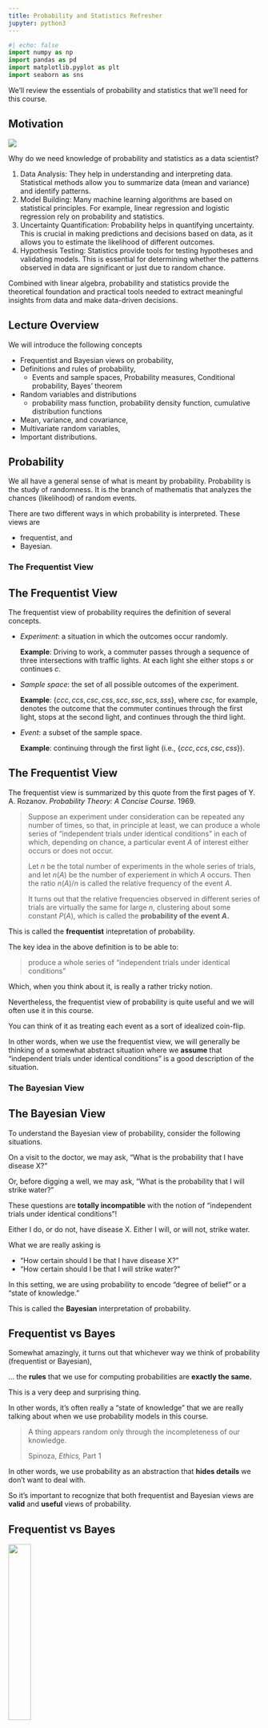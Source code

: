 ```yaml
---
title: Probability and Statistics Refresher
jupyter: python3
---
```


```python
#| echo: false
import numpy as np
import pandas as pd
import matplotlib.pyplot as plt
import seaborn as sns
```

We'll review the essentials of probability and statistics that we'll need for this course.

## Motivation

[![](https://colab.research.google.com/assets/colab-badge.svg)](https://colab.research.google.com/github/tools4ds/DS701-Course-Notes/blob/main/ds701_book/jupyter_notebooks/03-Probability-and-Statistics-Refresher.ipynb)

Why do we need knowledge of probability and statistics as a data scientist?

:::: {.incremental}
1. Data Analysis: They help in understanding and interpreting data. Statistical methods allow you to summarize data (mean and variance) and identify patterns.
1. Model Building: Many machine learning algorithms are based on statistical principles. For example, linear regression and logistic regression rely on probability and statistics.
1. Uncertainty Quantification: Probability helps in quantifying uncertainty. This is crucial in making predictions and decisions based on data, as it allows you to estimate the likelihood of different outcomes.
1. Hypothesis Testing: Statistics provide tools for testing hypotheses and validating models. This is essential for determining whether the patterns observed in data are significant or just due to random chance.
::::

:::: {.fragment}
Combined with linear algebra, probability and statistics provide the theoretical foundation and practical tools needed to extract meaningful insights from data and make data-driven decisions. 
::::

::: {.content-visible when-profile="slides"}
## Lecture Overview
We will introduce the following concepts

:::: {.incremental}
- Frequentist and Bayesian views on probability,
- Definitions and rules of probability,
  - Events and sample spaces, Probability measures, Conditional probability, Bayes' theorem
- Random variables and distributions 
  - probability mass function, probability density function, cumulative distribution functions
- Mean, variance, and covariance,
- Multivariate random variables,
- Important distributions.
::::
:::

## Probability

We all have a general sense of what is meant by probability. Probability is the study of randomness. It is the branch of mathematis that analyzes the chances (likelihood) of random events.

There are two different ways in which probability is interpreted. These views are

:::: {.incremental}
- frequentist, and
- Bayesian.
::::

::: {.content-visible when-profile="web"}
### The Frequentist View
:::

::: {.content-visible when-profile="slides"}
## The Frequentist View
:::

The frequentist view of probability requires the definition of several concepts.

- _Experiment_: a situation in which the outcomes occur randomly.
  
  __Example__: Driving to work, a commuter passes through a sequence of three intersections with traffic lights. At each light she either stops $s$ or continues $c$.

- _Sample space_: the set of all possible outcomes of the experiment.

  __Example__: $\{ccc, ccs, csc, css, scc, ssc, scs, sss\},$ where $csc$, for example, denotes the outcome that the commuter continues through the first light, stops at the second light, and continues through the third light.

- _Event_: a subset of the sample space.

  __Example__: continuing through the first light (i.e., $\{ccc, ccs, csc, css\}$). 

::: {.content-visible when-profile="slides"}
## The Frequentist View
:::

The frequentist view is summarized by this quote from the first pages of Y. A. Rozanov. _Probability Theory: A Concise Course._ 1969.

>Suppose an experiment under consideration can be repeated any number of times, so that, in principle at least, we can produce a whole series of “independent trials under identical conditions” in each of which, depending on chance, a particular event $A$ of interest either occurs or does not occur.
> 
>Let $n$ be the total number of experiments in the whole series of trials, and let $n(A)$ be the number of experiement in which $A$ occurs. Then the ratio $n(A)/n$ is called the relative frequency of the event $A.$ 
>
> It turns out that the relative frequencies observed in different series of trials are virtually the same for large $n,$ clustering about some constant $P(A),$ which is called the **probability of the event $A.$**

::: {.content-visible when-profile="web"}
This is called the **frequentist** intepretation of probability.

The key idea in the above definition is to be able to:

> produce a whole series of “independent trials under identical conditions” 

Which, when you think about it, is really a rather tricky notion.

Nevertheless, the frequentist view of probability is quite useful and we will often use it in this course.

You can think of it as treating each event as a sort of idealized coin-flip.

In other words, when we use the frequentist view, we will generally be thinking of a somewhat abstract situation where we __assume__ that "independent trials under identical conditions" is a good description of the situation.
:::

::: {.content-visible when-profile="web"}
### The Bayesian View
:::

::: {.content-visible when-profile="slides"}
## The Bayesian View
:::

To understand the Bayesian view of probability, consider the following situations.

:::: {.fragment}
On a visit to the doctor, we may ask, "What is the probability that I have disease X?"
::::

:::: {.fragment}
Or, before digging a well, we may ask, "What is the probability that I will strike water?"
::::

:::: {.fragment}
These questions are __totally incompatible__ with the notion of "independent trials under identical conditions"!
::::

:::: {.fragment}
Either I do, or do not, have disease X. Either I will, or will not, strike water.
::::

:::: {.fragment}
What we are really asking is

:::: {.incremental}
- "How certain should I be that I have disease X?" 
- "How certain should I be that I will strike water?"
::::
::::

:::: {.fragment}
In this setting, we are using probability to encode "degree of belief" or a "state of knowledge."
::::

::: {.content-visible when-profile="web"}
This is called the __Bayesian__ interpretation of probability.
:::

::: {.content-visible when-profile="slides"}
## Frequentist vs Bayes
:::

Somewhat amazingly, it turns out that whichever way we think of probability (frequentist or Bayesian),

... the __rules__ that we use for computing probabilities are __exactly the same.__

This is a very deep and surprising thing.

In other words, it's often really a "state of knowledge" that we are really talking about when we use probability models in this course.

> A thing appears random only through the incompleteness of our knowledge. 
>
Spinoza, _Ethics,_ Part 1

In other words, we use probability as an abstraction that __hides details__ we don't want to deal with.  

So it's important to recognize that both frequentist and Bayesian views are __valid__ and __useful__ views of probability.

::: {.content-visible when-profile="slides"}
## Frequentist vs Bayes
:::

![](figs/Bayes-Frequentism.png){fig-align="center" width="30%"} 

::: {.content-visible when-profile="web"}
>Any simple idea is approximate; as an illustration, consider an object ... what is an object? Philosophers are always 
>saying, “Well, just take a chair for example.” The moment they say that, you know that they do not know what they are 
>talking about any more. What is a chair? ... every object is a mixture of a lot of things, so we can deal with it 
> only as a series of approximations and idealizations.

>The trick is the idealizations.

Richard Feynman, _The Feynman Lectures on Physics, 12-2_

Here is an illustration of this principle applied to probability:

>In a serious work ... an expression such as “this phenomenon is due to chance” constitutes simply, 
>an elliptic form of speech. ... It really means “everything occurs as if this phenomenon were due to chance,” 
>or, to be more precise: “To describe, or interpret or formalize this phenomenon, 
>only probabilistic models have so far given good results.”

Georges Matheron, _Estimating and Choosing: An Essay on Probability in Practice_
:::

So, now, let's talk about rules for computing probabilities.

::: {.content-visible when-profile="web"}
### Sample Space and Events
:::

::: {.content-visible when-profile="slides"}
## Sample Space and Events
:::

:::: {.fragment}
__Definition.__ The sample space $\Omega$ is the set of all possible outcomes of an experiment.
::::

:::: {.fragment}
__Definition.__ An event $E\subset\Omega$ is an outcome, or a set of outcomes of an experiment.
::::

:::: {.fragment}
Examples:

:::: {.incremental}
- Rolling a dice: $\Omega = \{1, 2, 3, 4, 5, 6 \}$, $E = \text{Rolling a 2}.$ 
- Flipping a coin 2 times: $\Omega = \{ (H, H), (H, T), (T, H), (T, T)\}$, $E=\text{Rolling a heads and a tail}$.
- Distance a car travels before breaking down: $\Omega = \mathbb{R}_{+}$, $E=\text{
Travels greater than 100 miles}.$
- Location of a dart thrown at a target. What is $\Omega$ in this case? What is an event $E$?
::::
::::

:::: {.fragment}
The sample space $\Omega$ may be continuous or discrete and bounded or unbounded.
::::

::: {.content-visible when-profile="web"}
### Probability and Conditioning
:::

::: {.content-visible when-profile="slides"}
## Probability Rules
:::

__Definition.__  Consider a sample space $\Omega$. A _probability measure_ on $\Omega$ is a function $P(\cdot)$ defined on all the subsets of $\Omega$ (the _events_) such that:
  
:::: {.incremental}
1. $P(\Omega) = 1$
2. For any event $A \subset \Omega$, $P(A) \geq 0.$
3. For any events $A, B \subset \Omega$ where $A \cap B = \emptyset$, $P(A \cup B) = P(A) + P(B)$.
::::

::: {.content-visible when-profile="web"}
Often we want to ask how a probability measure changes if we restrict the sample space to be some subset of $\Omega$.  

This is called __conditioning.__
:::

::: {.content-visible when-profile="slides"}
## Conditional probability
:::

__Definition.__ The _conditional probability_ of an event $A$ given that
event $B$ (having positive probability) is known to occur, is  

$$ P(A|B) = \frac{P(A \cap B)}{P(B)}~\text{where}~P(B) > 0 $$

:::: {.columns}
::: {.column width="60%"}
The function $P(\cdot|B)$ is a probability measure over the sample space
$B$.  

Note that in the expression $P(A|B)$, $A$ is random but $B$ is fixed. 

Now if $B$ is a proper subset of $\Omega,$ then $P(B) < 1$.   So $P(\cdot|B)$ is a rescaling of the quantity $P(A\cap B)$ so that $P(B|B) = 1.$ 
:::
::: {.column width="40%"}

![](drawio/ConditionalProbability.png){fig-align="center" width=80%}
:::
::::

::: {.content-visible when-profile="web"}
### Law of total probability
:::

::: {.content-visible when-profile="slides"}
## Law of total probability
:::

An important tool for computing probabilities is provided by the law of total probabilities.

:::: {.columns}
::: {.column width="60%"}
Let $B_1$ and $B_2$ form the complete sample space $\Omega$ and be disjoint $\left(B_1 \cap B_2 = \emptyset\right)$. Then for any event $A$,

\begin{align*}
P(A) &= P(A\cap B_1) + P(A \cap B_2) \\
&= P(A|B_1)P(B_1)+P(A|B_2)P(B_2)
\end{align*}
:::
::: {.column width="40%"}
![](drawio/LawOfTotalProbability.png){fig-align="center" width=80%}
:::
::::

::: {.content-visible when-profile="web"}
### Bayes' Theorem
:::

::: {.content-visible when-profile="slides"}
## Bayes' Theorem
:::

Bayes' Theorem is a simple way of manipulating conditional probabilities in a way that can be very useful.

Let $A,B$ be events, then

$$
P(A|B) = \frac{P(B|A)P(A)}{P(B)}.
$$

:::: {.fragment}

The terms in the above equation are often given the following names:

:::: {.incremental}
- $P(A)$ is the prior probability.
- $P(A|B)$ is the posterior probability.
- $P(B|A)$ is the likelihood.
- $P(B)$ is the marginal probability.
::::
::::


:::: {.fragment}
We can extend this theorem to more than two events.
::::

::: {.content-visible when-profile="slides"}
## Bayes' Theorem continued
:::

Start with a situation in which we are interested in two events, $A_1$ and $A_2$. Let $B$ be any event in the samples space $\Omega$.

These are exhaustive, meaning that in any experiment either $A_1$ or $A_2$ must occur. This means they form a partition of $\Omega$, i.e., $\Omega = A_1 \cup A_2$ and $A_1 \cap A_2 = \emptyset$.

In this situation, Baye's theorem is:

\begin{align*}
P(A_1|B) &= \frac{P(A_1 \cap B)}{P(B)} \\
& = \frac{P(A_1 \cap B)}{P(B|A_1) + P(B|A_2)} \\
&= \frac{P(B|A_1)P(A_1)}{P(B|A_1) + P(B|A_2)}.
\end{align*}

:::: {.fragment}
This is can be extended to the case where $A_1, A_2, ..., A_n$ form a partition of $\Omega$.
::::

::: {.content-visible when-profile="slides"}
## Importance of Bayes' Theorem 
:::

This formula is useful because often the probabilities $P(B|A_i)$ can be estimated, while the probabilties $P(A_i|B)$ may be hard to estimate.

Or perhaps $P(B)$ itself (which is really the denominator) is easy to estimate.

We interpret this transformation as updating our estimate of the probability of each $A_i$ based on new information, namely, that $B$ is true.   

This update transforms the __prior__ probabilities $P(A_i)$ into the __posterior__ probabilities $P(A_i|B)$.

::: {.content-visible when-profile="web"}
### Bayes' Theorem Example

Empirical evidence suggests that amongs sets of twins, about 1/3 are identical. 

Assume therefore that probability of a pair of twins being identical to be 1/3.  

Now, consider how a couple might update this probability after they get an ultrasound that shows that the twins are of the same gender.   

What is their new estimate of the probability that their twins are identical?

Let $I$ be the event that the twins are identical. Let $G$ be the event that gender is the same via ultrasound. 

The prior probability here is $P(I)$.

What we want to calculate is the posterior probability $P(I|G)$.

First, we note:

$$P(G|I) = 1.$$

Surprisingly, people are sometimes confused about that fact!

We also assume that if the twins are not identical, they are like any two siblings. This means they have an equal probability of being the same gender, i.e., 

$$P(G|\bar{I}) = 1/2.$$

We know from observing the population at large that among all sets of twins, about 1/3 are identical

$$ P(I) = 1/3.$$

This statistic is easy obtained from data.

Then:

\begin{align*}
P(I|G) &= \frac{P(G|I)P(I)}{P(G|I)P(I) + P(G|\bar{I})P(\bar{I})} \\ 
&= \frac{1 \cdot 1/3}{(1 \cdot 1/3) + (1/2 \cdot 2/3)} \\
&= \frac{1}{2}
\end{align*}

So we have updated our estimate of the twins being identical from 1/3
(prior probability) to 1/2 (posterior probability).

We did this in a way that used quantities that were relatively easy to obtain or measure.

:::
::: {.content-visible when-profile="slides"}
## Independent Events
:::

::: {.content-visible when-profile="web"}
### Independent Events
:::

__Definition.__ Two events $A$ and $B$ are __independent__ if $P(A\cap B) = P(A) \cdot P(B).$

This is exactly the same as saying that $P(A|B) = P(A).$  

So we can see that the intuitive notion of independence is that "if one event occurs, that does not change the probability of the other event."

## Random Variables

When an experiment is performed, we might be interested in the actual outcome. However, more frequently we are interested in some function of the outcome. This leads us to the notion of a __random variable__.

__Definition.__ A random variable $X$ is a function $X:\Omega\rightarrow \mathbb{R}$.

We generally use capital letters to denote random variables and lowercase to denote non-random quantities.

:::: {.fragment}
We distinguish between discrete and continuous random variables.  
::::

::: {.content-visible when-profile="web"}
### Discrete random variables
:::

::: {.content-visible when-profile="slides"}
## Discrete random variables
:::

A _discrete random variable_ is a random variable that can take on
only a finite or at most a countably infinite number of values.

:::: {.fragment}
__Examples__

:::: {.incremental}
- The number of points showing after a roll of a die. 
- The number of heads after flipping a coin twice.
::::
::::

::: {.content-visible when-profile="web"}
### Continous random variables
:::

::: {.content-visible when-profile="slides"}
## Continuous random variables
:::

A _continuous random variable_ is a random variable that can take on any value from a given range. That is, a continuous random variable has an uncountable set of possible outcomes.

:::: {.fragment}
__Examples__

:::: {.incremental}
- The lifetime of a light bulb.
- The distance a car travels before breaking down.
::::
::::

## Distributions

To collect information about what values of random variable are more probable than others, we introduce the concept of distributions.

:::: {.fragment}
We have two options to consider:

:::: {.incremental}
- discrete distributions using the _probability mass function (PMF)_, and
- continuous distributions using the _probability density function (PDF)_.
::::
::::

:::: {.fragment}
We will also introduce the cumulative distribution functions corresponding to both PMFs and PDFS.
::::

## Discrete Distributions

::: {.content-visible when-profile="web"}
### Probability Mass Function
:::

__Definition.__ For a discrete random variable $X$, we define the _probability mass function (PMF)_ $p(a)$ of $X$ by

$$p(a) = P(X=a).$$

The PMF $p(a)$ is positive for at most a countable number of values of $a$. That is, if $X$ must assume one of the values $x_1, x_2,...,$ then

\begin{align*}
&p(x_i)  \geq 0 \:  \text{ for } i=1,2,... \\
&p(x)  = 0 \: \text{ for all other values of } x.
\end{align*}

Since $X$ must take on one of the values $x_i$, we have

$$\sum_{i=1}^{\infty} p(x_i) = 1.$$

::: {.content-visible when-profile="slides"}
## Discrete Distribution Example
:::

__Example.__  Consider the roll of a single die.  The random variable here is the number of points showing. What is the PDF of this discrete random variable?

We assign equal probabilities to each outcome $\Omega = \{1, 2, 3, 4, 5, 6\}$:

$$p(x_i) = \frac{1}{6}.$$

```python
#| fig-align: center
plt.figure(figsize=(5, 3))
x = np.arange(1, 7)
plt.plot(x, 6*[1/6.], 'bo', ms=8)
plt.vlines(x, 0, 1/6., colors='b', lw=5, alpha=0.5)
plt.xlim([0.5, 6.5])
plt.ylim([0, 1.1])
plt.xlabel(r'x (Number of points showing)', size=14)
plt.ylabel(r'$P(X = x)$', size=14)
plt.show()
```

::: {.content-visible when-profile="web"}
### Discrete Cumulative Distribution Function
:::

::: {.content-visible when-profile="slides"}
## The Discrete Cumulative Distribution Function
:::

__Definition.__ The _cumulative distribution function (CDF)_ $F$ can be expressed in terms of $p(a)$ by

$$F(a) = P(X \leq a) = \sum_{x\leq a} p(x).$$

If $X$ is a discrete random variable whose possible values are $x_1 , x_2 , x_3 ,...$, where $x_1 < x_2 < x_3 <...$, then the distribution function $F$ of $X$ is a step function. That is, the value of $F$ is constant in the intervals $[x_{i−1},x_i)$ and then takes a step (or jump) of size $p(x_i)$ at $x_i$. 


::: {.content-visible when-profile="slides"}
## Discrete CDF example
:::

__Example.__  Let us return to the roll of a single die. The corresponding CDF is shown below.

```python
plt.figure()
for i in range(7):
    plt.plot([i, i+1-.08], [i/6, i/6],'-b')
for i in range(1, 7):
    plt.plot(i, i/6, 'ob')
    plt.plot(i, (i-1)/6, 'ob', fillstyle = 'none')
plt.xlim([0, 7])
plt.ylim([-0.05, 1.1])
plt.title('Cumulative Distribution Function (CDF)')
plt.xlabel(r'$x$ (Number of points showing)', size=14)
plt.ylabel(r'$P(X\leq x)$', size=14)
plt.show()
```

## Continous Distributions

::: {.content-visible when-profile="web"}
### Probability Density Function
:::

Continuous random variables are described by their _probability density functions (PDFs)_. If $f$ is a PDF, then it has the following properties:

:::: {.incremental}
- $f(x) \geq 0,$
- $\int_{- \infty}^{\infty} f(x) dx = 1.$
::::

:::: {.fragment}
The probability density function plays a central role in probability theory, because all probability statements about a continuous random variable can be answered in terms of its PDF. 

For instance, for a continuous variable $X$ where $P(X\leq a) = \int_{-\infty}^a f(x) dx$, we obtain

$$P(a \leq X \leq b) = \int_{-\infty}^b f(x) dx - \int_{-\infty}^a f(x) dx = \int_a^b f(x) dx.$$
::::

::: {.content-visible when-profile="web"}
### Continuous Cumulative Distribution Function
:::

::: {.content-visible when-profile="slides"}
## The Continuous Cumulative Distribution Function
:::

__Definition.__ The _cumulative distribution function (CDF)_ $F$ can be expressed as

$$F(a) = P(X\leq a) = \int_{-\infty}^a f(x) dx.$$

:::: {.fragment}
The relationship between the continuous CDF and PDF is

$$f(x) = \frac{d F(x)}{dx}.$$
::::

::: {.content-visible when-profile="web"}
The above formula tells us that the PDF is the derivative of the CDF.
:::

::: {.content-visible when-profile="slides"}
## Continuous CDF example
:::

Here is an example of a continuous CDF of some random variable.

```python
#| fig-align: center
from scipy.stats import norm
plt.figure(figsize=(5, 3))
x = np.linspace(norm.ppf(0.001), norm.ppf(0.999), 100)
plt.plot(x, norm.cdf(x),'b-', lw=5, alpha=0.6)
plt.title('Cumulative Distribution Function (CDF)')
plt.xlabel(r'$x$', size=14)
plt.ylabel(r'$P(X\leq x)$', size=14)
plt.show()
```

::: {.content-visible when-profile="web"}
## Characterizing Random Variables
:::

::: {.content-visible when-profile="slides"}
## Expected value
:::

__Definition.__ The _expected value_ $E[X]$ of a random variable $X$ is the probability-weighted sum or integral of all possible values of the R.V.  

For a discrete random variable, this is:

$$E[X] \equiv \sum_{x} x \cdot P(X=x).$$

For a continuous random variable with pdf $p()$

$$E[X] \equiv \int_{-\infty}^{+\infty} x p(x) dx.$$

::: {.content-visible when-profile="web"}
The expected value is also called the average or the mean, although we
prefer to reserve those terms for empirical statistics (actual measurements, not idealizations like these formulas).

The expected value is in some sense the "center of mass" of the random
variable. It is often denoted $\mu$.
:::

::: {.content-visible when-profile="slides"}
## Expected value continued
:::

The expected value is usually a quite useful characterization of the random variable.

However, be careful: in certain situations, it may not be very informative, or important.  

In some cases a random variable may not ever take on the expected value as a possible value. 

::: {.content-visible when-profile="web"}
As an example, consider the single die, whose expected value is 3.5
:::

In other cases the notion of expected value isn't useful. Consider a person with their head in an oven and their feet in a freezer who claims "on average I feel fine." 

Importantly, the mean may not be very informative when observations are highly variable. 

::: {.content-visible when-profile="slides"}
## Variance
:::

The variability of random quantities is crucially important in order to characterize them.

For this we use __variance,__ the mean squared difference of the random variable from its expected value.

__Definition.__ The variance of a random variable $X$ is

$$\text{Var}(X) \equiv E[(X - E[X])^2].$$

For example, given a discrete R.V. with $E[X] = \mu$ this would be:

$$\text{Var} (X) = \sum_{x} (x-\mu)^2 P(X=x).$$

We use the symbol $\sigma^2$ to denote variance.

The units of variance are the square of the units of the mean. 

So to compare variance and mean in the same units, we take the square root of the variance.

This is called the __standard deviation__ and is denoted $\sigma$.

::: {.content-visible when-profile="slides"}
## Stocks as random variables
:::

Next, let's recall the case of the Tesla and NVidia returns from the last lecture:

```python
#| fig-align: center
import pandas as pd
import yfinance as yf

stocks = ['TSLA', 'NVDA']
df = pd.DataFrame()
for s in stocks:
    df[s] = pd.DataFrame(yf.download(s, start='2023-01-01', end='2023-12-31', progress = False))['Close']

rets = df.pct_change(30)
rets[['TSLA', 'NVDA']].plot(lw=2)
plt.legend(loc='best')
plt.show()
```

Treating these two time-series as random variables, we are interested in how they vary __together__.

::: {.content-visible when-profile="slides"}
## Covariance
:::

This is captured by the concept of __covariance.__

__Definition.__ For two random variables $X$ and $Y$, their _covariance_ is defined as:

$$\text{Cov}(X,Y) = E\left[(X-\mu_X)(Y-\mu_Y)\right].$$

If covariance is positive, this tells us that $X$ and $Y$ tend to both be  above their means together and both below their means together.

We will often denote $\text{Cov}(X,Y)$ as $\sigma_{XY}$.

::: {.content-visible when-profile=""}
## Correlation
:::
If we are interested in asking "how similar" are two random variables, we want to normalize covariance by the amount of variance shown by the random variables.

The tool for this purpose is __correlation__, i.e., normalized covariance:

$$\rho(X,Y) = \frac{E\left[(X-\mu_X)(Y-\mu_Y)\right]}{\sigma_X \sigma_Y}.$$

$\rho(X, Y)$ takes on values between -1 and 1.   

If $\rho(X, Y) = 0$ then $X$ and $Y$ are __uncorrelated__. Note that this is not the same thing as being independent!

$\rho$ is sometimes called "Pearson $r$" after Karl Pearson who popularized it.

::: {.content-visible when-profile="slides"}
## Stock covariance
:::

Let's look at our example again:

```python
rets = df.pct_change(30)
rets[['TSLA', 'NVDA']].plot(lw=2)
plt.legend(loc='best')
plt.show()
```

```python
df.cov()
```

In the case of Tesla ($X$) and NVidia ($Y$) above, we find that

$$\text{Cov}(X,Y) \approx 388.$$

::: {.content-visible when-profile="slides"}
## Stock correlation
:::

How similar are these random variables? Let's compute $\rho(X,Y).$

```python
df.corr()
```

We observe that 

$$\rho(X,Y) \approx 0.86.$$

There appears to be some similarity between the two stocks.

## Multivariate Random Variables

A __multivariate random variable__ is a vector of random variables.

We often simply say a "random vector".

That is, 

$$\mathbf{X} = \left[\begin{array}{c}X_1 \\ X_2 \\ \vdots \\ X_n\end{array}\right].$$

The expected value of a random vector is obtained by taking the expected value of each component random variable:
    
$$ E[\mathbf{X}] = \mathbf{\mu_X} = \left[\begin{array}{c}E[X_1] \\ E[X_2] \\ \vdots \\ E[X_n]\end{array}\right].$$

To properly characterize the variability of a random vector, we need to specify all the covariances of pairs of components.

We organize these values into a __covariance matrix:__

$$ \text{Cov}[\mathbf{X}] = 
\begin{bmatrix}
\text{Var}[X_1] & \text{Cov}[X_1, X_2] & \dots & \text{Cov}[X_1, X_n] \\
\text{Cov}[X_2, X_1] & \text{Var}[X_2] & \dots & \text{Cov}[X_2, X_n]\\
\vdots & \vdots & \ddots & \vdots\\
\text{Cov}[X_n,X_1] & \text{Cov}[X_n, X_2] & \dots & \text{Var}[X_n]\\
\end{bmatrix}.$$

A couple things to note about a covariance matrix.

1. The covariance matrix is symmetric (because $\text{Cov}(X_i, X_j) = \text{Cov}(X_j, X_i)$)
2. The covariance matrix is __positive semidefinite__, which means $\mathbf{z}^T \text{Cov}[X] \mathbf{z}\geq 0$ for all vectors $\mathbf{z}$.

::: {.content-visible when-profile="web"}
### Random Variables as Vectors

When working with data, we will often treat multiple observations of some feature as samples of a random variable.

We will also typically organize the observations into a vector.

Recall our stock data:

```python
df.head()
```

Each column can be treated as a vector.

So:

* Let's say that our data frame `df` is represented as a matrix $D$, 
* and that `df['TSLA']` are observations of some random variable $X$, 
* and `df['NVDA']` are observations of some random variable $Y$. 

Let $D$ have $m$ rows (i.e., $m$ observations).

Now, let us subtract from each column its mean, to form a new matrix $\tilde{D}$.

In the new matrix $\tilde{D}$, every column has zero mean.

Then notice the following: the Covariance matrix of $(X, Y)$ is simply $\frac{1}{m}\tilde{D}^T\tilde{D}$.

To see this compute

\begin{align*}
\text{Cov}(X,Y) &= E\left[(X-\mu_X)(Y-\mu_Y)\right] \\ 
&= \frac{1}{m} \sum_i (\tilde{D}_{i1} \cdot \tilde{D}_{i2})\\
&= \frac{1}{m}\;\tilde{d}_1^T\tilde{d}_2,
\end{align*}

where $\tilde{d}_1$ and $\tilde{d}_2$ are the columns of $\tilde{D}$.

This shows that __covariance is actually an inner product__ between normalized observation vectors.
:::

::: {.content-visible when-profile="web"}
## Low and High Variability

Historically, most sources of random variation that have concerned statisticians are instances of low variability.  

The original roots of probability in the study of games of chance, and later in the study of biology and medicine, have mainly studied objects with low variability.

Note that by "low variability" I don't mean that such variability is unimportant.

Some examples of random variation in this category are: 

* the heights of adult humans,
* the number of trees per unit area in a mature forest,
* the sum of 10 rolls of a die,
* the time between emission of subatomic particles from a radioactive material.

In each of these cases, there are a range of values that are "typical," and there is a clear threshold above what is typical, that essentially never occurs.

On the other hand, there are some situations in which variability is quite different.  

In these cases, there is no real "typical" range of
values, and arbitrarily large values can occur with non-negligible frequency.   

Some examples in this category are

* the distribution of wealth among individuals in society,
* the sizes of human settlements,
* the areas burnt in forest fires,
* the runs of gains and losses in various financial markets over time,
* and the number of collaborators a scholar has over their lifetime.   

### Example

> The banking system (betting against rare events) just lost [more than] 1
> Trillion dollars (so far) on a single error, more than was ever earned
> in the history of banking.

Nassim Nicholas Taleb, September 2008 

![](figs/derivatives-portfolio-variation.png){fig-align="center"}

An example of a run of observations showing high variability.  This figure shows the daily variations in a derivatives portfolio over the time-frame 1988-2008. About 99% of the variation over the 20 years occurs in a single day (the day the European Monetary System collapsed).
:::

## Important Distributions

::: {.content-visible when-profile="web"}
Now we will review certain distributions that come up over and over again in typical situations.
:::

::: {.content-visible when-profile="slides"}
We will review the following important distributions

:::: {.incremental}
- Bernoulli distribution (discrete)
- Poisson distribution (discrete)
- Gaussian distribution (continuous)
::::

:::: {.fragment}
See the course notes for other important distributions.
::::
:::

::: {.content-visible when-profile="web"}
### The Bernoulli Distribution
:::

::: {.content-visible when-profile="slides"}
## The Bernoulli Distribution
:::

An experiment of a particularly simple type is one in which there are only two possible outcomes, such as 

:::: {.incremental}
- head or tail,
- success or failure,
- defective or non-defective component,
- patient recovers or does not recover.
::::

:::: {.fragment}
Each distribution has one or more _parameters_.  Parameters are settings that control the distribution. A Bernoulli distribution has one parameter, $p$, which is the probability that the random variable is equal to 1. 
::::

::: {.content-visible when-profile="slides"}
## The Bernoulli Distribution
:::
__Definition.__ It is said that a random variable $X$ has a _Bernoulli distribution_ with parameter $p$ $(0\leq p \leq 1)$ if $X$ can take only the values 0 and 1 and the corresponding probabilities are

$$P(X=1) = p \: \text{ and } \: P(X=0) = 1-p.$$

:::: {.fragment}
Note that there is a particularly concise way of writing the above definition:

$$ p(x) = P(X=x) = p^x (1-p)^{(1-x)} \: \text{ for } \: x = 0 \text{ and } x=1.$$

The mean of a $X$ is $p$ and the variance of $X$ is $p(1-p)$.
::::

::: {.content-visible when-profile="web"}
### The Binomial Distribution

The binomial distribution considers precisely $N$ Bernoulli trials. Each trial has the probability of a success equal to $p$. $N$ and $p$ are the parameters of the binomial distribution. 

The binomial distribution answers the question "What is the probability there will be $k$ successes in $N$ trials?"

__Definition.__ If $X$ represents the number of successes that occur in $N$ trials, then $X$ is said to have a _binomial distribution_ with parameters $N$ and $p$ $(0\leq p \leq 1)$. The PMF of a binomial random variable is given by

$$p(k) = P(X=k) = \binom{N}{k}\; p^k\; (1-p)^{N-k} \: \text{ for } k=0,1,\ldots,N.$$

The validity of the above PMF can be verified as follows. First we notice, that, by the assumed independence of trials, for any __given__ sequence of $k$ successes and $N-k$ failures, the probability is $p^k \;(1-p)^{N-k}$. Then there are $\binom{N}{k}$ different sequences of the $N$ outcomes leading to $k$ successes and $N-k$ failures.

The mean of the Binomial distribution is $pN$, and its variance is $p(1-p)N$.

The PMF of the Binomial distribution with $N = 10$ and $p=0.3$ is shown below.

```python
#| fig-align: center
from scipy.stats import binom
p = 0.3
x = np.arange(binom.ppf(0.01, 10, p), binom.ppf(0.9995, 10, p))
plt.ylim([0, 0.4])
plt.xlim([-0.5, max(x)+0.5])
plt.plot(x, binom.pmf(x, 10, p), 'bo', ms=8, label = 'binom pmf')
plt.vlines(x, 0, binom.pmf(x, 10, p), colors='b', lw = 5, alpha=0.6)
plt.title(f'Binomial PDF, $p$ = {p}, $N$ = 10', size=14)
plt.xlabel(r'$k$', size=14)
plt.ylabel(r'$P(X = k)$', size=14)
plt.show()
```
:::

::: {.content-visible when-profile="web"}
### The Geometric Distribution

The geometric distribution concerns Bernoulli trials as well. It has only one parameter $p$, the probability of success.

The geometric distribution answers the question: "What is the probability it takes $k$ trials to obtain the first success?"

__Definition.__ It is said that a random variable $X$ has a _geometric distribution_ with parameter $p$ $(0\leq p \leq 1)$ if $X$ has a discrete distribution with 

$$ p(k) = P(X = k) = p(1-p)^{k-1} \qquad \text{for} \: k \geq 1.$$ 

The mean of the geometric distribution is equal to $\frac{1}{p}$ and its variance is $\frac{1-p}{p^2}$. 

An example of the geometric PMF is given below.

```python
#| fig-align: center
from scipy.stats import geom
p = 0.3
x = np.arange(geom.ppf(0.01, p), geom.ppf(0.995, p))
plt.ylim([0, 0.4])
plt.xlim([0.5, max(x)])
plt.plot(x, geom.pmf(x, p), 'bo', ms=8, label = 'geom pmf')
plt.vlines(x, 0, geom.pmf(x, p), colors='b', lw = 5, alpha = 0.6)
plt.title(f'Geometric PDF, $p$ = {p}', size=14)
plt.xlabel(r'$k$', size=14)
plt.ylabel(r'$P(X = k)$', size=14)
plt.show()
```
:::

::: {.content-visible when-profile="web"}
### The Poisson Distribution
:::

::: {.content-visible when-profile="slides"}
## The Poisson Distribution
:::

Although the Bernoulli trials underlie all of the previous distributions, they do not form the basis for the Poisson distribution. To introduce the Poisson distribution we will look at some examples of random variables that generally obey the Poisson probability law:

1. The number of misprints on a page (or a group of pages) of a book;
1. The number of people in a community who survive to age 100;
1. The number of wrong telephone numbers that are dialed in a day;
1. The number of customers entering a post office on a given day;
1. The number of $\alpha$-particles discharged in a fixed period of time from some radioactive material.

In the above examples the events appear to happen at a certain rate, but completely at random (i.e., without a certain structure). 

::: {.content-visible when-profile="slides"}
## The Poisson Distribution continued
:::

A Poisson distribution answers the question: "How many successes occur in a fixed amount of time?"

__Definition.__ A random variable $X$ that takes on one of the values $0, 1, 2,...$ is said to have a _Poisson distribution_ with parameter $\lambda$ if, for some $\lambda > 0$,

$$p(k) = P(X=k) = \lambda^k \frac{e^{- \lambda}}{k!} \: \text{ for } k = 0, 1, 2,...$$

::: {.content-visible when-profile="web"}
This $p(k)$ defines a PMF, because

$$\sum_{k=0}^{\infty} p(k) = \sum_{k=0}^{\infty} \lambda^k \frac{e^{- \lambda}}{k!} = e^{- \lambda} \sum_{k=0}^{\infty} \frac{\lambda^k}{k!} = e^{- \lambda} e^{\lambda} = 1.$$

Here, we used the fact that the exponential function $e^{\lambda}$, can be expressed as series, $\sum_{k=0}^{\infty} \frac{\lambda^k}{k!}$ for every real number $\lambda$.
:::

Both the mean and the variance of a Poisson distribution with parameter $\lambda$ are equal to $\lambda.$

::: {.content-visible when-profile="slides"}
## Poisson Distribution Example
:::

The PMF of the Poisson distribution with parameter $\lambda = 0.3$ is shown below.

```python
#| fig-align: center
from scipy.stats import poisson
mu = 3
x = np.arange(poisson.ppf(0.01, mu), poisson.ppf(0.9995, mu))
plt.xlim([-0.5, max(x)+0.5])
plt.ylim(ymax = 0.4)
plt.plot(x, poisson.pmf(x, mu), 'bo', ms=8, label='poisson pmf')
plt.vlines(x, 0, poisson.pmf(x, mu), colors='b', lw=5, alpha=0.6)
plt.title(f'Poisson PDF.  $\lambda$ = {mu/10}', size=14)
plt.xlabel(r'k', size=14)
plt.ylabel(r'P(X = k)', size=14)
plt.show()
```

::: {.content-visible when-profile="web"}
The Poisson random variable has a tremendous range of applications in diverse areas. The reason for that is the fact that a Poisson distribution with mean $Np$ may be used as an approximation for a binomial distribution with parameters $N$ and $p$ when $N$ is large and $p$ is small enough so that $Np$ is of moderate size. 


The Poisson distribution has an interesting role in our perception of randomness (which you can read more about [here](http://www.empiricalzeal.com/2012/12/21/what-does-randomness-look-like/#more-2450)).    

The classic example comes from history.
:::

::: {.content-visible when-profile="slides"}
## Poisson Distribution and Horse Kicks
:::

>In 1898 Ladislaus Bortkiewicz, a Russian statistician of Polish descent, was trying to understand why, in some years, 
>an unusually large number of soldiers in the Prussian army were dying due to horse-kicks. In a single army corp, 
>there were sometimes 4 such deaths in a single year. Was this just coincidence?

To assess whether horse-kicks were random (not following any pattern) Bortkiewicz simply compared the number per year to what would be predicted by the Poisson distribution.

::: {.content-visible when-profile="slides"}
## Poisson Distribution and Horse Kicks continued
:::

```python
#| fig-align: center
# note that this data is available in 'data/HorseKicks.txt'
horse_kicks = pd.DataFrame(
data = np.array([
[0, 108.67, 109],
[1, 66.29, 65],
[2, 20.22, 22],
[3, 4.11, 3],
[4, 0.63, 1],
[5, 0.08, 0],
[6, 0.01, 0]]),
columns = ["Number of Deaths Per Year","Predicted Instances (Poisson)","Observed Instances"])
horse_kicks
```

```python
#| fig-align: center
horse_kicks[["Predicted Instances (Poisson)","Observed Instances"]].plot.bar()
plt.xlabel("Number of Deaths Per Year", size=14)
plt.ylabel("Count", size=14)
plt.show()
```

The message here is that when events occur at random, we actually tend to perceive them as clustered.   

::: {.content-visible when-profile="web"}
Here is another example:

![](figs/pinker-glow-worms-and-stars-plot.jpg)

Which of these was generated by a random process occurring equally likely everywhere?

These images are from Steven Pinker’s book, _The Better Angels of our Nature._

In the left figure, the number of dots falling into regions of a given size follows the Poisson distribution.
:::

::: {.content-visible when-profile="web"}
### The Exponential Distribution

The exponential distribution is an example of a continuous distribution. It concerns a Poisson process and has one parameter, $\lambda$, the rate of success.

__Definition.__ A continuous random variable whose PDF is given, for some $\lambda > 0$, by

$$f(x) = \;\left\{\begin{array}{cr} \lambda e^{-\lambda x} & \text
{for  } x \geq 0, \\ 0 & \text{otherwise}\end{array}\right.$$

is said to be _exponentially distributed_ with parameter $\lambda$.

The CDF, $F(a)$, of an exponential random variable is given by

$$F(a) = P(X \leq a) = 1 - e^{-\lambda a} \mbox{ for } a \geq 0.$$ 

Its mean is $1/\lambda$, and the variance is $1/\lambda^2$.

The exponential distribution answers the question: "What is the probability it takes time $x$ to obtain the first success?"

```python
#| fig-align: center
from scipy.stats import expon
p = 0.3
x = np.linspace(expon.ppf(0.01, scale=1/p), expon.ppf(0.995, scale=1/p), 100)
plt.plot(x, expon.pdf(x, scale=1/p),'b-', lw = 5, alpha = 0.6, label='expon pdf')
plt.title(f'Exponential PDF, $\lambda$ = {p}', size=14)
plt.xlabel(r'$x$', size=14)
plt.ylabel(r'$p(x)$', size=14)
plt.ylim([0, 0.4])
plt.xlim([0, 14])
plt.show()
```

The exponential is the __continuous analog__ of the geometric distribution.

```python
#| fig-align: center
from math import exp 
lam = 0.3
p = 1 - exp(- lam)
x = np.linspace(expon.ppf(0, scale=1/lam), expon.ppf(0.995, scale=1/lam), 100)
plt.plot(x, expon.cdf(x, scale=1/lam),'b-', lw = 5, alpha = 0.6, label='Exponential')
xg = np.arange(geom.ppf(0, p), geom.ppf(0.995, p))
plt.ylim([0, 1])
plt.xlim([-0.5, max(xg)])
plt.plot(xg, geom.cdf(xg, p), 'ro', ms = 8, label = 'Geometric')
plt.suptitle(f'Geometric and Exponential CDFs', size = 14)
plt.title(r'$\lambda = 0.3; \;\;\; p = 1-e^{-\lambda} =$' + f' {p:0.3f}', size=12)
plt.xlabel(r'$x$', size=14)
plt.ylabel(r'$P(X \leq x)$', size = 14)
plt.legend(loc = 'best')
plt.show()
```
:::

::: {.content-visible when-profile="web"}
### The Uniform Distribution

The uniform distribution models the case in which all outcomes are equally probable.  

It can be a discrete or continuous distribution.

We have already seen the uniform distribution in the case of rolls of a fair die.

```python
#| fig-align: center
plt.figure()
x = np.arange(1, 7)
plt.plot(x, 6*[1/6.], 'bo', ms=8)
plt.vlines(x, 0, 1/6., colors='b', lw=5, alpha=0.5)
plt.xlim([0.5, 6.5])
plt.ylim([0, 1.1])
plt.xlabel(r'x (Number of points showing)', size=14)
plt.ylabel(r'$P(X = x)$', size=14)
plt.show()
```

There is an important relationship between the uniform and Poisson distributions.

__When the time an event occurs is uniformly distributed, the number of events in a time interval is Poisson distributed.__

You can replace "time" with "location", and so on.

Also, the reverse statment is true as well.

So a simple way to generate a picture like the scattered points above is to select the $x$ and $y$ coordinates of each point uniformly distributed over the picture size.
:::

::: {.content-visible when-profile="web"}
### The Gaussian Distribution
:::

::: {.content-visible when-profile="slides"}
## The Gaussian Distribution
:::

The Gaussian Distribution is also called the Normal Distribution.

We will make __extensive__ use of Gaussian distribution, for a number of reasons.

![](/figs/Gauss-on-Deutschemark.png){fig-align="center" width="600px"}

One of reasons we will use it so much is that it is a good guess for how errors are distributed in data.

::: {.content-visible when-profile="web"}
This comes from the celebrated __Central Limit Theorem__.  Informally, 

>_The sum of a large number of independent observations from any
>distribution with finite variance tends to have a Gaussian
> distribution._

![](figs/Galton-Bean-Machine.png){fig-align="center" width="350px"}"

As a special case, the sum of $n$ independent Gaussian variates is Gaussian.

Thus Gaussian processes remain Gaussian after passing through linear
systems.   

If $X_1$ and $X_2$ are Gaussian, then $X_3 = aX_1 + bX_2$ is Gaussian.

One way of thinking of the Gaussian is that it is the limit of the Binomial when $N$ is large, that is, the limit of the sum of many Bernoulli trials.    

However, because of the central limit theorem, many other sums of random variables (not just Bernoulli trials) converge to the Gaussian.
:::

::: {.content-visible when-profile="slides"}
## The Gaussian Distribution PDF
:::

The _standard Gaussian_ distribution has mean zero and a variance (and standard deviation) of 1. The pdf of the standard Gaussian is:

$$p(x) = \frac{1}{\sqrt{2 \pi}} e^{-x^2/2}.$$

For an arbitrary Gaussian distribution with mean $\mu$ and variance $\sigma^2$, the pdf is simply the standard Gaussian that is relocated to have its center at $\mu$ and its width scaled by $\sigma$

$$ p_{\mu,\sigma}(x) = \frac{1}{\sigma \sqrt{2 \pi}} e^{-\frac{1}{2}\left(\frac{x-\mu}{\sigma}\right)^2}.$$

::: {.content-visible when-profile="slides"}
## The Gaussian PDF Example
:::

```python
#| fig-align: center
from scipy.stats import norm
plt.figure()
x = np.linspace(norm.ppf(0.001), norm.ppf(0.999), 100)
plt.plot(x, norm.pdf(x),'b-', lw = 5, alpha = 0.6)
plt.title(r'Standard Gaussian PDF.  $\mu = 0, \sigma = 1$', size=14)
plt.xlabel('x', size=14)
plt.ylabel(r'$p(x)$', size=14)
plt.show()
```

::: {.content-visible when-profile="slides"}
## The Gaussian CDF Example
:::

```python
#| fig-align: center
plt.figure()
x = np.linspace(norm.ppf(0.001), norm.ppf(0.999), 100)
plt.plot(x, norm.cdf(x),'b-', lw = 5, alpha = 0.6)
plt.title(r'Standard Gaussian CDF.  $\mu = 0, \sigma = 1$', size=14)
plt.xlabel('x', size=14)
plt.ylabel(r'$P(X\leq x)$', size=14)
plt.show()
```

::: {.content-visible when-profile="web"}
### Heavy Tails

Earlier we discussed high- and low-variability.   

All of the distributions we have discussed so far have "light tails", meaning that they show low variability.

In other words, extremely large observations are essentially impossible.

However in other cases, extremely large observations can occur.   Distributions that capture this property are called "heavy tailed".

Some examples of data that can be often modeled using heavy-tailed distributions:

* The sizes of files in a file system.
* The sizes of objects transferred over the Internet.
* The execution time of jobs on a computer system.
* The degree of nodes in a network (e.g., social network).

In practice, random variables that follow heavy tailed distributions are characterized as exhibiting many small observations mixed in with a few large observations.  

In such datasets, most of the observations are small, but most of the contribution to the sample mean or variance comes from the rare, large observations.

#### The Pareto Distribution

The Pareto distribution is the simplest continuous heavy-tailed distribution.    

Pareto was an Italian economist who studied income distributions. (In fact, income distributions typically show heavy tails.)

Its pdf is

$$ p(x) = \alpha k^{\alpha} x^{-\alpha-1}\;\;\; k \geq x,\; \;0 < \alpha
\leq 2.$$

It takes on values in the range $[k, \infty]$. 

```python
#| fig-align: center
from scipy.stats import pareto
alpha = 1.3
x = np.linspace(pareto.ppf(0.005, alpha), pareto.ppf(0.995, alpha), 100)
plt.plot(x, pareto.pdf(x, alpha),'b-', lw = 5, alpha = 0.6, label='pareto pdf')
plt.title(r'Pareto PDF.  $\alpha$ = {}'.format(alpha), size=14)
plt.xlabel(r'x', size=14)
plt.ylabel(r'p(x)', size=14)
plt.show()
```

The variance of the Pareto distribution is infinite.  (The corresponding integral diverges.)

In practice, this means that a new observation that significantly changes the sample variance is _always_ possible, no matter how many samples of the random variable have already been taken.

The mean of the Pareto is $\frac{k\alpha}{\alpha-1}$, for $\alpha > 1$.  

But note that as $\alpha$ decreases, the variability of the Pareto increases.  

In fact, for $\alpha \leq 1$, the Pareto distribution has _infinite mean._  Again, in practice this means that a swamping observation for the mean is always possible.   

Hence the running average of a series of Pareto observations with $\alpha \leq 1$ will never converge to a fixed value, and the mean itself is not a useful statistic in this case.

### The Multivariate Gaussian

The most common multivariate distribution we will work with is the multivariate Gaussian.

The multivariate normal distribution of a random vector $\mathbf{X} = (X_1, \dots, X_k)^T$ is denoted

$$\mathbf{X} \sim \mathcal{N}(\mathbf{\mu}, \Sigma)$$

where $\mathbf{\mu} = E[\mathbf{X}] = (E[X_1], \dots, E[X_k])^T$

and $\Sigma$ is the $k \times k$ covariance matrix where $\Sigma_{i,j} = \text{Cov}(X_i, X_j)$.

Here are some examples.

We'll consider two-component random vectors:

$$\mathbf{X} = \begin{bmatrix}X_1\\X_2\end{bmatrix}.$$

And our first example will be a simple one

$$ \mathbf{\mu} = \begin{bmatrix}1\\1\end{bmatrix}\;\;\;\;\Sigma = \begin{bmatrix}1 & 0\\0 & 1\end{bmatrix}.$$

We see that the variance (and standard deviation) of each component is 1.

However the covariances are zero -- the components are uncorrelated.

We will take 600 samples from this distribution.

```python
#| fig-align: center
from scipy.stats import multivariate_normal
np.random.seed(4)
df1 = pd.DataFrame(multivariate_normal.rvs(mean = np.array([1, 1]),
                                           cov = np.eye(2), 
                                           size = 600), 
                                           columns = ['X1', 'X2'])
```

```python
#| fig-align: center
g = sns.JointGrid(data = df1, x = 'X1', y = 'X2', height = 5)
g.plot(sns.scatterplot, sns.kdeplot)
g.ax_joint.plot(1, 1, 'ro', markersize = 6)
g.ax_marg_x.plot(1, 0, 'ro')
g.ax_marg_y.plot(0, 1, 'ro')
plt.show()
```

```python
#| fig-align: center
g = sns.JointGrid(data = df1, x = 'X1', y = 'X2', height = 5)
g.plot(sns.kdeplot, sns.kdeplot)
g.ax_joint.plot(1, 1, 'ro', markersize = 6)
g.ax_marg_x.plot(1, 0, 'ro')
g.ax_marg_y.plot(0, 1, 'ro')
plt.show()
```

```python
#| fig-align: center
np.random.seed(4)
df1 = pd.DataFrame(multivariate_normal.rvs(mean = np.array([1, 1]), 
                                           cov = np.array([[1, 0.8],[0.8, 1]]), 
                                           size = 600),
                                           columns = ['X1', 'X2'])
```

Next, we look at the case

$$\mathbf{\mu} = 
\begin{bmatrix}
1 \\ 
1
\end{bmatrix}
\qquad
\Sigma = 
\begin{bmatrix}
1 & 0.8 \\
0.8 & 1
\end{bmatrix}.$$

Notice that $\text{Cov}(X_1, X_2) = 0.8$.   

We say that the components are __positively correlated.__

Nonetheless, __the marginals are still Gaussian.__

```python
#| fig-align: center
g = sns.JointGrid(data = df1, x = 'X1', y = 'X2', height = 5)
g.plot(sns.scatterplot, sns.kdeplot)
g.ax_joint.plot(1, 1, 'ro', markersize = 6)
g.ax_marg_x.plot(1, 0, 'ro')
g.ax_marg_y.plot(0, 1, 'ro')
plt.show()
```

```python
#| fig-align: center
g = sns.JointGrid(data = df1, x = 'X1', y = 'X2', height = 5)
g.plot(sns.kdeplot, sns.kdeplot)
g.ax_joint.plot(1, 1, 'ro', markersize = 6)
g.ax_marg_x.plot(1, 0, 'ro')
g.ax_marg_y.plot(0, 1, 'ro')
plt.show()
```

```python
#| fig-align: center
np.random.seed(4)
df1 = pd.DataFrame(multivariate_normal.rvs(mean = np.array([1, 1]), 
                                           cov = np.array([[1, -0.8],[-0.8, 1]]), 
                                           size = 600), 
                                           columns = ['X1', 'X2'])
```

Next, we look at the case

$$\mathbf{\mu} = 
\begin{bmatrix} 
1 \\
1
\end{bmatrix}
\qquad
\Sigma = 
\begin{bmatrix} 
1 & -0.8 \\
-0.8 & 1
\end{bmatrix}.$$

Notice that $\text{Cov}(X_1, X_2) = -0.8$. We say that the components are __negatively correlated__ or __anticorrelated.__

```python
#| fig-align: center
g = sns.JointGrid(data = df1, x = 'X1', y = 'X2', height = 5)
g.plot(sns.scatterplot, sns.kdeplot)
g.ax_joint.plot(1, 1, 'ro', markersize = 6)
g.ax_marg_x.plot(1, 0, 'ro')
g.ax_marg_y.plot(0, 1, 'ro')
plt.show()
```

```python
#| fig-align: center
g = sns.JointGrid(data = df1, x = 'X1', y = 'X2', height = 5)
g.plot(sns.kdeplot, sns.kdeplot)
g.ax_joint.plot(1, 1, 'ro', markersize = 6)
g.ax_marg_x.plot(1, 0, 'ro')
g.ax_marg_y.plot(0, 1, 'ro')
plt.show()
```

Finally, let's look at our stock data:

```python
#| fig-align: center
g = sns.JointGrid(data = df, x = 'TSLA', y = 'NVDA', height = 5)
g.plot(sns.scatterplot, sns.kdeplot)
g.ax_joint.plot(df.mean()['TSLA'], df.mean()['NVDA'], 'ro', markersize = 6)
plt.show()
```

```python
#| fig-align: center
g = sns.JointGrid(data = df, x = 'TSLA', y = 'NVDA', height = 5)
g.plot(sns.kdeplot, sns.kdeplot)
g.ax_joint.plot(df.mean()['TSLA'], df.mean()['NVDA'], 'ro', markersize = 6)
plt.show()
```

Recall that the correlation between these two stocks was about 0.86.

That is, the stocks are positively correlated.

## Confidence Intervals

Say you are concerned with some data that we take as coming from a random process.

You want to characterize it as accurately as possible. You measure it, yielding a single value.  

How much does that value tell you? Can you rely on it as a description of the random process?

Let's say you have a dataset and you compute its average value.   

How certain are you that the average would be the same if you took another dataset from the same source (i.e., the same random process)?

We think of the hypothetical data source as a random variable with a true mean $\mu$.

(Note that we are using frequentist style thinking here.)

We would like to find a range within which we are 90% sure that the true mean $\mu$ lies.  

In other words, we want the probability that the true mean lies in the interval to be 0.9.  

This interval is then called the 90% confidence interval.

To be more precise:  A confidence interval at level $\gamma$ for a fixed but unknown parameter $m$ is an interval $(a,b)$ such that

$$P(A < m < B) \geq \gamma.$$

Note that $m$ is fixed --- it is not random.  

What is random is the interval $(A, B)$.  

This interval is constructed based on the
data, which (by assumption) are random.

![](figs/confidence-intervals.png){fig-align="center"}

## Confidence Intervals for the Mean

Imagine we have a set of $n$ samples of a random variable, $x_1, x_2, ..., x_n$ Let's assume that the random variable has mean $\mu$ and variance $\sigma^2$.

An estimate of $\mu$ is the empirical average of the samples, $\bar{x}$.   

Now, the Central Limit Theorem tells us that the sum of a large number $n$ of random variables, each with mean $\mu$ and variance $\sigma^2$, yields a Gaussian random variable with mean $n\mu$ and variance $n \sigma^2$.   

So the distribution of the average of $n$ samples
is normal with mean $\mu$ and variance $\sigma^2 / n$. That is, 

$$ \bar{x} \sim \mathcal{N}(\mu, \sigma/\sqrt{n}) $$

We usually assume that the number of samples should be 30 or more for the CLT to hold.   

While the specific value 30 is a bit arbitrary, we will usually be using very large samples (datasets) in this course for which this assumption is  valid.

The standard deviation of the sample mean is called the standard error.

Notice that the standard error decreases as we increase the sample size, according to $1/\sqrt{n}.$

So it will turn out that using $\bar{x}$, we can get
increasingly "tight" estimates of $\mu$ as we increase the number of samples $n$.

Now, remember that the true mean $\mu$ is a constant, while the empirical mean $\bar{x}$ is a random variable.   

Let us assume for a moment that we know the true $\mu$ and $\sigma$, and that we accept that $\bar{x}$ has a $N(\mu, \sigma/\sqrt{n})$ distribution.   

Then it is true that 

$$ P(\mu-k\sigma/\sqrt{n} < \bar{x} < \mu+k\sigma/\sqrt{n}) = P(-k < S < k) $$

where $S$ is the standard Gaussian random variable (having distribution $N(0,1)$).

We write $z_{1-\alpha/2}$ to be the $1-\alpha/2$ quantile of the unit normal. That is, 

$$ P(-z_{1-\alpha/2} < S < z_{1-\alpha/2}) = 1-\alpha.$$

So to form a 90% probability interval for $S$ (centered on
zero) we choose $k = z_{0.95}$.  

```python
#| fig-align: center
from scipy.stats import norm
plt.figure()
x = np.linspace(norm.ppf(0.001), norm.ppf(0.999), 100)
x90 = np.linspace(norm.ppf(0.05), norm.ppf(0.95), 100)
plt.plot(x, norm.pdf(x),'b-')
plt.fill_between(x90, 0, norm.pdf(x90))
plt.title(r'90% region for Standard Gaussian', size = 14)
plt.xlabel('x', size = 14)
plt.ylabel(r'$p(x)$', size = 14)
plt.show()
```

Turning back to $\bar{x}$, the 90% probability interval on $\bar{x}$ would be:

$$ \mu-z_{0.95}\sigma/\sqrt{n} < \bar{x} < \mu+z_{0.95}\sigma/\sqrt{n}. $$

The last step: by a simple argument, we can show that the sample mean is 
in some fixed-size interval centered on the true mean, if and only if the true
mean is also in a fixed-size interval (of the same size) centered on the sample mean.

This means that:

\begin{align*}
1-\alpha & = P(\mu-z_{1-\alpha/2}\sigma/\sqrt{N} < \bar{x} <
\mu+z_{1-\alpha/2}\sigma/\sqrt{N}) \\
& = P(\bar{x}-k\sigma\sqrt{N} < \mu < \bar{x}+k\sigma/\sqrt{N}).
\end{align*}

This latter expression defines the __$1-\alpha$ confidence interval for the mean.__

We are done, except for estimating $\sigma$. We do this
directly from the data: $\hat{\sigma} = s$, where $s$ is the sample standard deviation, that is,

$s = \sqrt{1/(n-1) \sum (x_i - \bar{x})^2}$.

To summarize: by the argument presented here, a 100(1-$\alpha$)% confidence interval for the population mean is given by

$$\bar{x} \pm  z_{1-\alpha/2} \, \frac{s}{\sqrt{n}}. $$

As an example, a 95% confidence interval for the mean is the sample average plus or minus two standard errors.
:::

::: {.content-visible when-profile="slides"}
## Recap
Today we covered the following topics in probability:

- Frequentist vs Bayesian views
- Probability rules
- Conditional probability, Bayes' theorem, and independent events
- Random variables
- Expected value and variance
- Distributions
  - Bernoulli
  - Poisson
  - Gaussian (normal)
:::
